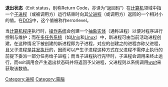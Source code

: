 {{unreferenced|time=2013-07-01T12:44:08+00:00}}
'''退出状态'''（Exit status，别称Return Code，亦译为“返回码”）在[[计算机|计算机]]领域中指一个[[子进程|子进程]]（或被调用方）运行结束时向其[[父进程|父进程]]（或调用方）返回的一个相对小的值。在[[DOS|DOS]]中，这个值被称作errorlevel。

当[[计算机程序|计算机程序]]执行时，[[操作系统|操作系统]]会创建一个[[抽象实体|抽象实体]]（通称进程）以便对程序进行控制与维护；而在[[多任务处理|多任务系统]]（如[[Unix|Unix]]和[[Linux|Linux]]）中，新进程可由当前活动进程创建，在这种情况下被创建的新进程即为子进程，对应的创建之的进程亦称父进程，且父子进程是[[并行计算|并发执行]]的，因而可以产生子进程这种方式在父进程不需停止执行的前提下委派一部分任务给子进程；而当子进程执行完毕时，子进程会调用{{Tsl|en|exit (operating system)|''exit''}}来终止运行，而exit调用会产生退出状态码并将返回予父进程，父进程则以系统调用''[[wait_(Unix)|wait]]''来获取该数值。

[[Category:进程|Category:进程]]
[[Category:電腦|Category:電腦]]